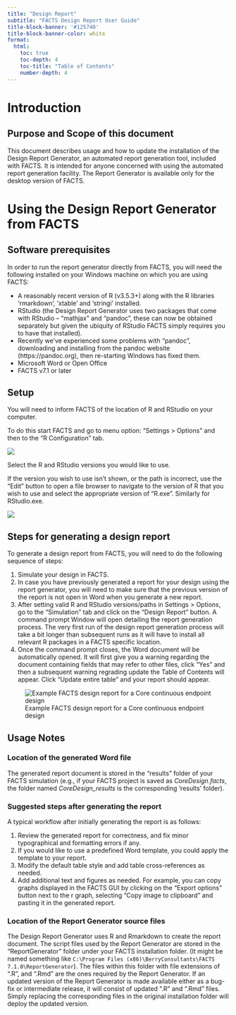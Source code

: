 ```yaml
---
title: "Design Report"
subtitle: "FACTS Design Report User Guide"
title-block-banner: '#125740'
title-block-banner-color: white
format: 
  html:
    toc: true
    toc-depth: 4
    toc-title: "Table of Contents"
    number-depth: 4
---
```


#  Introduction

## Purpose and Scope of this document

This document describes usage and how to update the installation of the Design Report Generator, an automated report generation tool, included with FACTS. It is intended for anyone concerned with using the automated report generation facility. The Report Generator is available only for the desktop version of FACTS.

# Using the Design Report Generator from FACTS

## Software prerequisites

In order to run the report generator directly from FACTS, you will need the following installed on your Windows machine on which you are using FACTS:

- A reasonably recent version of R (v3.5.3+) along with the R libraries ‘rmarkdown’, ‘xtable’ and ‘stringi’ installed.
- RStudio (the Design Report Generator uses two packages that come with RStudio – “mathjax” and “pandoc”, these can now be obtained separately but given the ubiquity of RStudio FACTS simply requires you to have that installed).
- Recently we’ve experienced some problems with “pandoc”, downloading and installing from the pandoc website (https://pandoc.org), then re-starting Windows has fixed them.
- Microsoft Word or Open Office
- FACTS v7.1 or later

## Setup

You will need to inform FACTS of the location of R and RStudio on your computer.

To do this start FACTS and go to menu option: “Settings \> Options” and then to the “R Configuration” tab.

![](drUGattachments/media/image2.png){#fig-fig2}

Select the R and RStudio versions you would like to use.

If the version you wish to use isn’t shown, or the path is incorrect, use the “Edit” button to open a file browser to navigate to the version of R that you wish to use and select the appropriate version of “R.exe”. Similarly for RStudio.exe.


![](drUGattachments/media/image3.png){#fig-fig3}

## Steps for generating a design report

To generate a design report from FACTS, you will need to do the
following sequence of steps:

1.	Simulate your design in FACTS.
2.	In case you have previously generated a report for your design using the report generator, you will need to make sure that the previous version of the report is not open in Word when you generate a new report.
3.	After setting valid R and RStudio versions/paths in Settings > Options, go to the “Simulation” tab and click on the “Design Report” button. A command prompt Window will open detailing the report generation process. The very first run of the design report generation process will take a bit longer than subsequent runs as it will have to install all relevant R packages in a FACTS specific location.
4.	Once the command prompt closes, the Word document will be automatically opened. It will first give you a warning regarding the document containing fields that may refer to other files, click “Yes” and then a subsequent warning regrading update the Table of Contents will appear. Click “Update entire table” and your report should appear.

![Example FACTS design report for a Core continuous endpoint design](drUGattachments/media/image4.png){#fig-fig4}

## Usage Notes

### Location of the generated Word file

The generated report document is stored in the “results” folder of your FACTS simulation (e.g., if your FACTS project is saved as
*CoreDesign.facts*, the folder named *CoreDesign_results* is the
corresponding ‘results’ folder).

### Suggested steps after generating the report

A typical workflow after initially generating the report is as follows:

1.  Review the generated report for correctness, and fix minor
    typographical and formatting errors if any.
2.  If you would like to use a predefined Word template, you could apply the template to your report.
3.  Modify the default table style and add table cross-references as
    needed.
4.  Add additional text and figures as needed. For example, you can copy graphs displayed in the FACTS GUI by clicking on the “Export options” button next to the r graph, selecting “Copy image to clipboard” and pasting it in the generated report.

### Location of the Report Generator source files

The Design Report Generator uses R and Rmarkdown to create the report document. The script files used by the Report Generator are stored in the “ReportGenerator” folder under your FACTS installation folder. (It might be named something like 
`C:\Program Files (x86)\BerryConsultants\FACTS 7.1.0\ReportGenerator`). The files within this folder with file extensions of “.R”, and “.Rmd” are the ones required by the Report Generator. If an updated version of the Report Generator is made available either as a bug-fix or intermediate release, it will consist of updated “.R” and “.Rmd” files. Simply replacing the corresponding files in the original installation folder will deploy the updated version.
